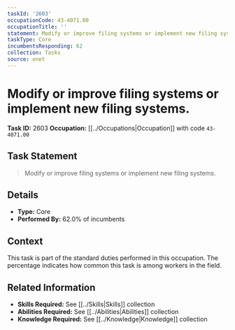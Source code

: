 ```yaml
---
taskId: '2603'
occupationCode: 43-4071.00
occupationTitle: ''
statement: Modify or improve filing systems or implement new filing systems.
taskType: Core
incumbentsResponding: 62
collection: Tasks
source: onet
---
```

# Modify or improve filing systems or implement new filing systems.

**Task ID:** 2603
**Occupation:** [[../Occupations|Occupation]] with code `43-4071.00`

## Task Statement

> Modify or improve filing systems or implement new filing systems.

## Details

- **Type:** Core
- **Performed By:** 62.0% of incumbents

## Context

This task is part of the standard duties performed in this occupation. The percentage indicates how common this task is among workers in the field.

## Related Information

- **Skills Required:** See [[../Skills|Skills]] collection
- **Abilities Required:** See [[../Abilities|Abilities]] collection
- **Knowledge Required:** See [[../Knowledge|Knowledge]] collection
